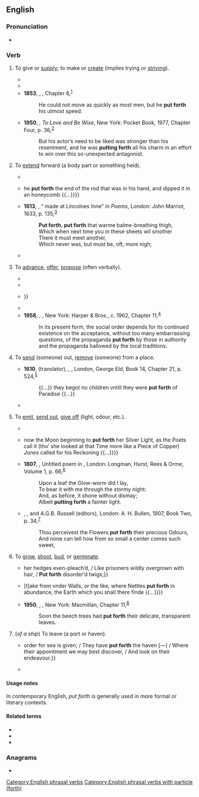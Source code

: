 ==English==

===Pronunciation===
* {{audio|en|en-us-put forth.ogg|Audio (Mid-Atlantic)}}

===Verb===
{{en-verb|put<,,put> forth}}

# {{lb|en|transitive}} To give or [[supply]]; to make or [[create]] (implies trying or [[strive|striving]]).
#: {{ux|en|to '''put forth''' an effort}}
#* {{RQ:Addison Cato|I|1|page=3|passage=Now, ''Marcus'', now, thy Virtue’s on the Proof: / '''Put forth''' thy utmost Strength, work ev’ry Nerve, / And call up all thy Father in thy Soul:}}
#* {{RQ:Austen Emma|2|16|passage=“Oh! when a gallant young man, like Mr. Frank Churchill,” said Mr. Knightley dryly, “writes to a fair lady like Miss Woodhouse, he will, of course, '''put forth''' his best.”}}
#* '''1853''', {{w|Elizabeth Gaskell}}, ''{{w|Ruth (novel)|Ruth}}'', Chapter 8,<sup>[http://www.gutenberg.org/files/4275/4275-h/4275-h.htm]</sup>
#*: He could not move as quickly as most men, but he '''put forth''' his utmost speed.
#* '''1950''', {{w|Josephine Tey}}, ''To Love and Be Wise'', New York: Pocket Book, 1977, Chapter Four, p. 36,<sup>[https://archive.org/details/tolovebewise00jose]</sup>
#*: But his actor’s need to be liked was stronger than his resentment, and he was '''putting forth''' all his charm in an effort to win over this so-unexpected antagonist.
# {{lb|en|transitive}} To [[extend]] forward (a body part or something held).
#* {{RQ:Shakespeare Henry 6-2|act=I|scene=ii|passage='''Put forth''' thy hand, reach at the glorious gold.}}
#* {{RQ:King James Version|1 Samuel|14|27|passage={{...}} he '''put forth''' the end of the rod that was in his hand, and dipped it in an honeycomb {{...}}}}
#* '''1613''', {{w|John Donne}}, “{{w|Epithalamium|Epithalamion}} made at Lincolnes Inne” in ''Poems'', London: John Marriot, 1633, p. 135,<sup>[http://name.umdl.umich.edu/A69225.0001.001]</sup>
#*: '''Put forth''', '''put forth''' that warme balme-breathing thigh,
#*: Which when next time you in these sheets wil smother
#*: There it must meet another,
#*: Which never was, but must be, oft, more nigh;
#* {{RQ:Pope Rape of the Lock|canto=3|page=22|passage=With his broad Sabre next, a Chief in Years, / The hoary Majesty of Spades appears; / '''Puts forth''' one manly Leg, to sight reveal’d; / The rest his many-colour’d Robe conceal’d.}}
# {{lb|en|transitive}} To [[advance]], [[offer]], [[propose]] (often verbally).
#* {{RQ:Marlowe Doctor Faustus|scene=VII|lines=930–932|page=49|passage=They '''put forth''' questions of Astrologie, / Which Faustus answerd with such learned skill, / As they admirde and wondred at his wit.}}
#* {{RQ:King James Version|Matthew|13|24|passage=Another parable '''put''' he '''forth''' unto them, saying, The kingdom of heaven is likened unto a man which sowed good seed in his field:}}
#* {{RQ:Wells War of the Worlds|1|15|passage=So far as one can ascertain from the conflicting accounts that have been '''put forth''', the majority of them remained busied with preparations {{...}}}}
#* {{RQ:Wharton Age of Innocence|book=II|chapter=26|passage=By the fifteenth the season was in full blast, Opera and theatres were '''putting forth''' their new attractions, dinner-engagements were accumulating, and dates for dances being fixed.}}
#* '''1958''', {{w|Aldous Huxley}}, ''{{w|Brave New World|Brave New World Revisited}}'', New York: Harper & Bros., c. 1962, Chapter 11,<sup>[http://www.fadedpage.com/books/20170658/html.php]</sup>
#*:  In its present form, the social order depends for its continued existence on the acceptance, without too many embarrassing questions, of the propaganda '''put forth''' by those in authority and the propaganda hallowed by the local traditions.
# {{lb|en|transitive|obsolete}} To [[send]] (someone) out, [[remove]] (someone) from a place.
#* '''1610''', {{w|John Healey (translator)|John Healey}} (translator), ''{{w|Augustine of Hippo|St. Augustine}}, {{w|The City of God (book)|Of the Citie of God}}'', London, George Eld, Book 14, Chapter 21, p. 524,<sup>[http://name.umdl.umich.edu/A22641.0001.001]</sup>
#*: {{...}} they begot no children vntill they were '''put forth''' of Paradise {{...}}
#* {{RQ:KJV|Acts|5|34|passage=Then stood there up one in the council, a Pharisee, named Gamaliel, a doctor of the law, had in reputation among all the people, and commanded to '''put''' the apostles '''forth''' a little space;}}
# {{lb|en|transitive}} To [[emit]], [[send out]], [[give off]] (light, odour, etc.).
#* {{RQ:Milton Samson Agonistes|page=17|passage=For inward light alas / '''Puts forth''' no visual beam.}}
#* {{RQ:Fielding Tom Jones|2|12|6|page=367|passage={{...}} now the Moon beginning to '''put forth''' her Silver Light, as the Poets call it (tho’ she looked at that Time more like a Piece of Copper) ''Jones'' called for his Reckoning {{...}}}}
#* '''1807''', {{w|William Wordsworth}}, Untitled poem in ''{{w|Poems, in Two Volumes}}'', London: Longman, Hurst, Rees & Orme, Volume 1, p. 66,<sup>[https://catalog.hathitrust.org/Record/100115327]</sup>
#*: Upon a leaf the Glow-worm did I lay,
#*: To bear it with me through the stormy night:
#*: And, as before, it shone without dismay;
#*: Albeit '''putting forth''' a fainter light.
#* {{circa|1811}} {{w|William Blake}}, ''{{w|Milton: A Poem in Two Books}}'', {{w|Eric Maclagan|E.R.D. Maclagan}} and A.G.B. Russell (editors), London: A. H. Bullen, 1907, Book Two, p. 34,<sup>[https://archive.org/details/propheticbooksof00blak]</sup>
#*: Thou perceivest the Flowers '''put forth''' their precious Odours,
#*: And none can tell how from so small a center comes such sweet,
# {{lb|en|transitive|intransitive}} To [[grow]], [[shoot]], [[bud]], or [[germinate]].
#* {{RQ:Shakespeare Henry 5|act=V|scene=ii|passage={{...}}  her hedges even-pleach’d, / Like prisoners wildly overgrown with hair, / '''Put forth''' disorder’d twigs;}}
#* {{RQ:Bacon Sylva Sylvarum|VI|page=137|passage={{...}} [t]ake from vnder Walls, or the like, where Nettles '''put forth''' in abundance, the Earth which you shall there finde {{...}}}}
#* '''1950''', {{w|C. S. Lewis}}, ''{{w|The Lion, the Witch and the Wardrobe}}'', New York: Macmillan, Chapter 11,<sup>[http://fadedpage.com/books/201410B2/html.php]</sup>
#*: Soon the beech trees had '''put forth''' their delicate, transparent leaves.
# {{lb|en|transitive|intransitive}} (''of a ship'') To leave (a port or haven).
#* {{RQ:Shakespeare Antony and Cleopatra|act=IV|scene=x|passage={{...}} order for sea is given; / They have '''put forth''' the haven [—] / Where their appointment we may best discover, / And look on their endeavour.}}
#* {{RQ:Melville Moby-Dick|chapter=2|passage=And where but from Nantucket, too, did that first adventurous little sloop '''put forth''', partly laden with imported cobblestones—so goes the story—to throw at the whales, in order to discover when they were nigh enough to risk a harpoon from the bowsprit?}}

====Usage notes====
In contemporary English, ''put forth'' is generally used in more formal or literary contexts.

====Related terms====
* {{l|en|put forward}}
* {{l|en|put out}}
* {{l|en|put up}}

===Anagrams===
* {{anagrams|en|a=fhoprttu|forthput}}

[[Category:English phrasal verbs]]
[[Category:English phrasal verbs with particle (forth)]]